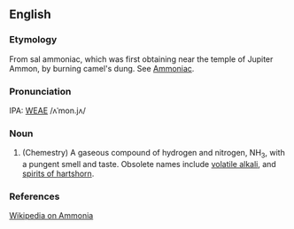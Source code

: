 ==English==
===Etymology===
From sal ammoniac, which was first  obtaining near the temple of Jupiter Ammon, by burning  camel's dung.  See [[Ammoniac]].

===Pronunciation===
IPA: [[WEAE]] /ʌˈmon.jʌ/

===Noun===
# (Chemestry) A gaseous compound of hydrogen and nitrogen, NH<sub>3</sub>, with a pungent smell and taste.  Obsolete names include [[volatile alkali]], and [[spirits of hartshorn]].
<!-- material copied from Webster's Revised Unabridged Dictionary (1913) -->

===References===
[[w:Ammonia|Wikipedia on Ammonia]]